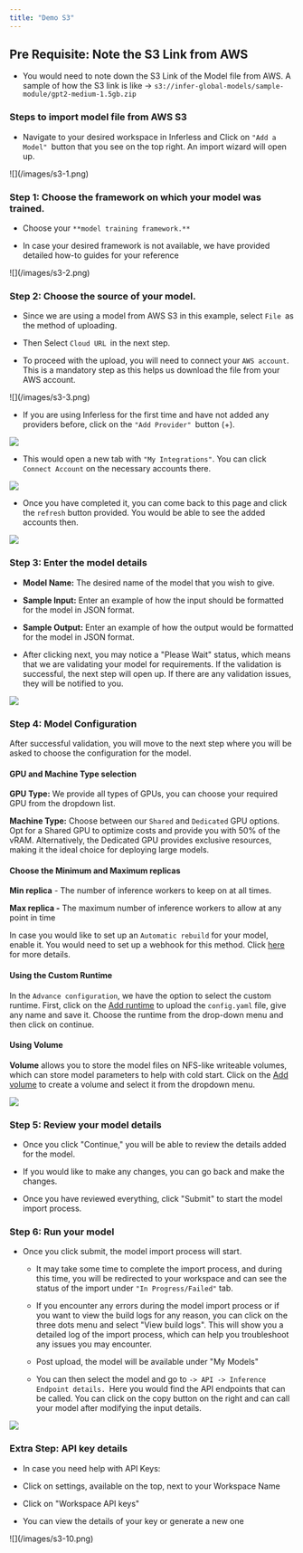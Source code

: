 ```yaml
---
title: "Demo S3"
---
```


## Pre Requisite: Note the S3 Link from AWS 

* You would need to note down the S3 Link of the Model file from AWS. A sample of how the S3 link is like -> `s3://infer-global-models/sample-module/gpt2-medium-1.5gb.zip`

### Steps to import model file from AWS S3

* Navigate to your desired workspace in Inferless and Click on `"Add a Model" `button that you see on the top right. An import wizard will open up.

<Frame caption = "Click on Add Model">![](/images/s3-1.png)</Frame>


### Step 1: Choose the framework on which your model was trained.

* Choose your `**model training framework.**`

* In case your desired framework is not available, we have provided detailed how-to guides for your reference

<Frame caption="Choose the training framework used for your model">![](/images/s3-2.png)</Frame>


###  Step 2: Choose the source of your model.

* Since we are using a model from AWS S3 in this example, select `File `as the method of uploading.

* Then Select `Cloud URL `in the next step.

* To proceed with the upload, you will need to connect your `AWS account`. This is a mandatory step as this helps us download the file from your AWS account.


<Frame caption = "Select Model Repository -> AWS Sagemaker.">![](/images/s3-3.png)</Frame>


* If you are using Inferless for the first time and have not added any providers before, click on the `"Add Provider" `button (+).

![](/images/s3-4.png)

* This would open a new tab with `"My Integrations"`. You can click `Connect Account` on the necessary accounts there.

![](/images/s3-5.png)

* Once you have completed it, you can come back to this page and click the `refresh` button provided. You would be able to see the added accounts then.

![](/images/s3-6.png)

### Step 3: Enter the model details 

* **Model Name:** The desired name of the model that you wish to give.

* **Sample Input:** Enter an example of how the input should be formatted for the model in JSON format.

* **Sample Output:** Enter an example of how the output would be formatted for the model in JSON format.

* After clicking next, you may notice a "Please Wait" status, which means that we are validating your model for requirements. If the validation is successful, the next step will open up. If there are any validation issues, they will be notified to you.

![](/images/s3-7.png)

### Step 4: Model Configuration

After successful validation, you will move to the next step where you will be asked to choose the configuration for the model.

#### GPU and Machine Type selection

**GPU Type:** We provide all types of GPUs, you can choose your required GPU from the dropdown list.

**Machine Type:** Choose between our `Shared` and `Dedicated` GPU options. Opt for a Shared GPU to optimize costs and provide you with 50% of the vRAM. Alternatively, the Dedicated GPU provides exclusive resources, making it the ideal choice for deploying large models.

#### Choose the Minimum and Maximum replicas

**Min replica** \- The number of inference workers to keep on at all times.

**Max replica -** The maximum number of inference workers to allow at any point in time

In case you would like to set up an `Automatic rebuild` for your model, enable it. You would need to set up a webhook for this method. Click [here](https://docs.inferless.com/~/changes/Gb6bGbHHJsJFLAEdAzCQ/model-import/automatic-build-via-webhooks/github) for more details.

#### Using the Custom Runtime

In the `Advance configuration`, we have the option to select the custom runtime. First, click on the [Add runtime](https://docs.inferless.com/model-import/bring-custom-packages#how-to-use-custom-runtime-for-the-model) to upload the `config.yaml` file, give any name and save it. Choose the runtime from the drop-down menu and then click on continue.

#### Using Volume

**Volume** allows you to store the model files on NFS-like writeable volumes, which can store model parameters to help with cold start. Click on the [Add volume](https://docs.inferless.com/model-import/my-volumes) to create a volume and select it from the dropdown menu.

![](/images/s3-8.png)

### Step 5: Review your model details

* Once you click "Continue," you will be able to review the details added for the model.

* If you would like to make any changes, you can go back and make the changes.

* Once you have reviewed everything, click "Submit" to start the model import process.

### Step 6: Run your model

* Once you click submit, the model import process will start.  
   * It may take some time to complete the import process, and during this time, you will be redirected to your workspace and can see the status of the import under `"In Progress/Failed"` tab.  
  
   * If you encounter any errors during the model import process or if you want to view the build logs for any reason, you can click on the three dots menu and select "View build logs". This will show you a detailed log of the import process, which can help you troubleshoot any issues you may encounter.  
   * Post upload, the model will be available under "My Models"  
   * You can then select the model and go to `-> API -> Inference Endpoint details. `Here you would find the API endpoints that can be called. You can click on the copy button on the right and can call your model after modifying the input details.  
  
![](/images/s3-9.png)

### Extra Step: API key details

* In case you need help with API Keys:

* Click on settings, available on the top, next to your Workspace Name

* Click on "Workspace API keys"

* You can view the details of your key or generate a new one

<Frame caption ="Sample for now">![](/images/s3-10.png)</Frame>

